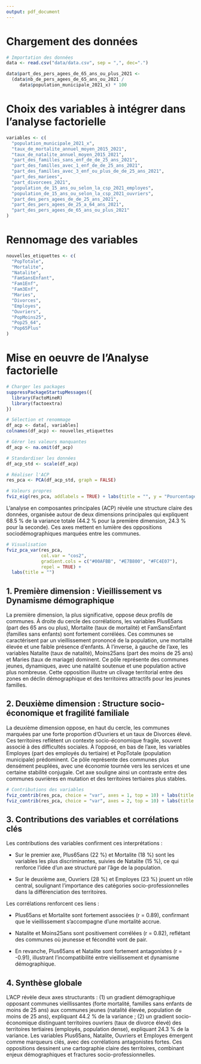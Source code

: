 ```yaml
---
output: pdf_document
---
```


# Chargement des données

```r
# Importation des données
data <- read.csv("data/data.csv", sep = ",", dec=".")

data$part_des_pers_agees_de_65_ans_ou_plus_2021 <-
  (data$nb_de_pers_agees_de_65_ans_ou_2021 /
     data$population_municipale_2021_x) * 100
```

# Choix des variables à intégrer dans l'analyse factorielle

```r
variables <- c(
  "population_municipale_2021_x",
  "taux_de_mortalite_annuel_moyen_2015_2021",
  "taux_de_natalite_annuel_moyen_2015_2021",
  "part_des_familles_sans_enf_de_de_25_ans_2021",
  "part_des_familles_avec_1_enf_de_de_25_ans_2021",
  "part_des_familles_avec_3_enf_ou_plus_de_de_25_ans_2021",
  "part_des_mariees",
  "part_divorcees_2021",
  "population_de_15_ans_ou_selon_la_csp_2021_employes",
  "population_de_15_ans_ou_selon_la_csp_2021_ouvriers",
  "part_des_pers_agees_de_de_25_ans_2021",
  "part_des_pers_agees_de_25_a_64_ans_2021",
  "part_des_pers_agees_de_65_ans_ou_plus_2021"
)
```


# Rennomage des variables

```r
nouvelles_etiquettes <- c(
  "PopTotale",
  "Mortalite",
  "Natalite",
  "FamSansEnfant",
  "Fam1Enf",
  "Fam3Enf",
  "Maries",
  "Divorces",
  "Employes",
  "Ouvriers",
  "PopMoins25",
  "Pop25_64",
  "Pop65Plus"
)
```


# Mise en oeuvre de l'Analyse factorielle

```r
# Charger les packages
suppressPackageStartupMessages({
  library(FactoMineR)
  library(factoextra)
})
```

```r
# Sélection et renommage
df_acp <- data[, variables]
colnames(df_acp) <- nouvelles_etiquettes

# Gérer les valeurs manquantes
df_acp <- na.omit(df_acp)
```


```r
# Standardiser les données
df_acp_std <- scale(df_acp)

# Réaliser l'ACP
res_pca <- PCA(df_acp_std, graph = FALSE)
```

```r
# Valeurs propres
fviz_eig(res_pca, addlabels = TRUE) + labs(title = "", y = "Pourcentage de variance expliquée")
```

L’analyse en composantes principales (ACP) révèle une structure claire des données, organisée autour de deux dimensions principales qui expliquent 68.5 % de la variance totale (44.2 % pour la première dimension, 24.3 % pour la seconde). Ces axes mettent en lumière des oppositions sociodémographiques marquées entre les communes.

```r
# Visualisation
fviz_pca_var(res_pca, 
             col.var = "cos2",
             gradient.cols = c("#00AFBB", "#E7B800", "#FC4E07"),
             repel = TRUE) +
  labs(title = "")
```

## 1. Première dimension : Vieillissement vs Dynamisme démographique

La première dimension, la plus significative, oppose deux profils de communes. À droite du cercle des corrélations, les variables Plus65ans (part des 65 ans ou plus), Mortalite (taux de mortalité) et FamSansEnfant (familles sans enfants) sont fortement corrélées. Ces communes se caractérisent par un vieillissement prononcé de la population, une mortalité élevée et une faible présence d’enfants. À l’inverse, à gauche de l’axe, les variables Natalite (taux de natalité), Moins25ans (part des moins de 25 ans) et Maries (taux de mariage) dominent. Ce pôle représente des communes jeunes, dynamiques, avec une natalité soutenue et une population active plus nombreuse. Cette opposition illustre un clivage territorial entre des zones en déclin démographique et des territoires attractifs pour les jeunes familles.

## 2. Deuxième dimension : Structure socio-économique et fragilité familiale

La deuxième dimension oppose, en haut du cercle, les communes marquées par une forte proportion d’Ouvriers et un taux de Divorces élevé. Ces territoires reflètent un contexte socio-économique fragile, souvent associé à des difficultés sociales. À l’opposé, en bas de l’axe, les variables Employes (part des employés du tertiaire) et PopTotale (population municipale) prédominent. Ce pôle représente des communes plus densément peuplées, avec une économie tournée vers les services et une certaine stabilité conjugale. Cet axe souligne ainsi un contraste entre des communes ouvrières en mutation et des territoires tertiaires plus stables.

```r
# Contributions des variables
fviz_contrib(res_pca, choice = "var", axes = 1, top = 10) + labs(title = "")
fviz_contrib(res_pca, choice = "var", axes = 2, top = 10) + labs(title = "")
```

## 3. Contributions des variables et corrélations clés

Les contributions des variables confirment ces interprétations :

- Sur le premier axe, Plus65ans (22 %) et Mortalite (18 %) sont les variables les plus discriminantes, suivies de Natalite (15 %), ce qui renforce l’idée d’un axe structuré par l’âge de la population.

- Sur le deuxième axe, Ouvriers (28 %) et Employes (23 %) jouent un rôle central, soulignant l’importance des catégories socio-professionnelles dans la différenciation des territoires.

Les corrélations renforcent ces liens :

- Plus65ans et Mortalite sont fortement associées (r = 0.89), confirmant que le vieillissement s’accompagne d’une mortalité accrue.

- Natalite et Moins25ans sont positivement corrélées (r = 0.82), reflétant des communes où jeunesse et fécondité vont de pair.

- En revanche, Plus65ans et Natalite sont fortement antagonistes (r = -0.91), illustrant l’incompatibilité entre vieillissement et dynamisme démographique.

## 4. Synthèse globale

L’ACP révèle deux axes structurants : (1) un gradient démographique opposant communes vieillissantes (forte mortalité, familles sans enfants de moins de 25 ans) aux communes jeunes (natalité élevée, population de moins de 25 ans), expliquant 44.2 % de la variance ; (2) un gradient socio-économique distinguant territoires ouvriers (taux de divorce élevé) des territoires tertiaires (employés, population dense), expliquant 24.3 % de la variance. Les variables Plus65ans, Natalite, Ouvriers et Employes émergent comme marqueurs clés, avec des corrélations antagonistes fortes. Ces oppositions dessinent une cartographie claire des territoires, combinant enjeux démographiques et fractures socio-professionnelles.